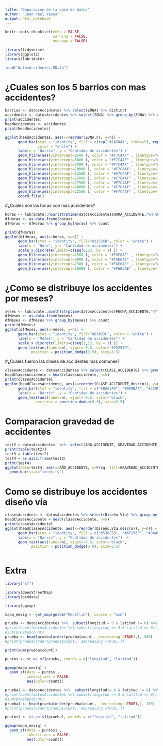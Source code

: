 ```yaml
---
title: "Depuración de la base de datos"
author: "Jean Paul Yepes"
output: html_notebook
---
```

```r
knitr::opts_chunk$set(echo = FALSE,
                      warning = FALSE,
                      message = FALSE)
```

```r
library(tidyverse)
library(ggplot2)
library(lubridate)
```



```r
load("datosAccidentes.RData")
```



# ¿Cuales son los 5 barrios con mas accidentes?

```r
barrios <- datosAccidentes %>% select(ZONA) %>% distinct
accidentes <- datosAccidentes %>% select(ZONA) %>% group_by(ZONA) %>% count %>% arrange(desc(n))
print(accidentes)
headAccidentes <- accidentes
print(headAccidentes)

ggplot(headAccidentes, aes(x=reorder(ZONA,n), y=n)) + 
      geom_bar(stat = "identity", fill = c(rep("#1A5D41", times=5), rep("#2F7356", times= 5), rep("#4D8C71", times= 5), rep("#78A994", times= 4)), 
               color = "white") +
      labs(x = "Barrio", y = "Cantidad de accidentes") +
      geom_hline(aes(yintercept=2500 ), color = "#F7C4AF" , linetype="dashed") +
      geom_hline(aes(yintercept=5000 ), color = "#F7C4AF" , linetype="dashed") +
      geom_hline(aes(yintercept=7500 ), color = "#F7C4AF" , linetype="dashed") +
      geom_hline(aes(yintercept=10000 ), color = "#F7C4AF" , linetype="dashed") +
      geom_hline(aes(yintercept=12500 ), color = "#F7C4AF" , linetype="dashed") +
      geom_hline(aes(yintercept=15000 ), color = "#F7C4AF" , linetype="dashed") +
      geom_hline(aes(yintercept=17500 ), color = "#F7C4AF" , linetype="dashed") +
      geom_hline(aes(yintercept=20000 ), color = "#F7C4AF" , linetype="dashed") +
      geom_hline(aes(yintercept=22500 ), color = "#F7C4AF" , linetype="dashed") +
      coord_flip()
```

#¿Cuales son las horas con mas accidentes?

```r
horas <- lubridate::hour(strptime(datosAccidentes$HORA_ACCIDENTE,"%H:%M:%S"))
dfHoras <- as.data.frame(horas)
dfHoras <- dfHoras %>% group_by(horas) %>% count

print(dfHoras)
ggplot(dfHoras, aes(x=horas, y=n)) + 
      geom_bar(stat = "identity", fill="#31506D", color = "white") +
      labs(x = "Hora", y = "Cantidad de accidentes") +
      scale_x_discrete(limits=c(seq(0,23, by = 1) )) +
      geom_hline(aes(yintercept=2500 ), color = "#F6E6AE" , linetype="dashed") +
      geom_hline(aes(yintercept=5000 ), color = "#F6E6AE" , linetype="dashed") +
      geom_hline(aes(yintercept=7500 ), color = "#F6E6AE" , linetype="dashed") +
      geom_hline(aes(yintercept=10000 ), color = "#F6E6AE" , linetype="dashed") 

```
# ¿Como se distribuye los accidentes por meses?

```r
meses <- lubridate::month(strptime(datosAccidentes$FECHA_ACCIDENTE,"%Y-%m-%d"))
dfMeses <- as.data.frame(meses)
dfMeses <- dfMeses %>% group_by(meses) %>% count
print(dfMeses)
ggplot(dfMeses, aes(x=meses, y=n)) + 
      geom_bar(stat = "identity", fill="#D3AD3C", color = "white") +
      labs(x = "Meses", y = "Cantidad de accidentes") +
      scale_x_discrete(limits=c(seq(1,12, by = 1) )) +
      geom_text(aes(label=n), vjust=-0.5, color="#25257D",
            position = position_dodge(0.9), size=3.5) 
```


#¿Cuales fueron las clases de accidentes mas comunes?

```r
clasesAccidente <- datosAccidentes %>% select(CLASE_ACCIDENTE) %>% group_by(CLASE_ACCIDENTE) %>% count %>% arrange(desc(n))
headClasesAccidente = head(clasesAccidente, n=5)
print(clasesAccidente)
ggplot(headClasesAccidente, aes(x=reorder(CLASE_ACCIDENTE,desc(n)), y=n)) + 
      geom_bar(stat = "identity", fill = c("#BA83A9", "#DA9BAF", "#CC90AD", "#D4B1CA", "#EBC4D1"  ) ) +
      labs(x = "Barrio", y = "Cantidad de accidentes") + 
      geom_text(aes(label=n), vjust=-0.5, color="black",
              position = position_dodge(0.9), size=3.5) 
```


# Comparacion gravedad de accidentes


```r
test2 = datosAccidentes  %>%  select(AÑO_ACCIDENTE, GRAVEDAD_ACCIDENTE) %>%  group_by(GRAVEDAD_ACCIDENTE)  
print(table(test2))
test3 = table(test2)
test4 = as.data.frame(test3)
print(test4)
ggplot(data=test4, aes(x=AÑO_ACCIDENTE, y=Freq, fill=GRAVEDAD_ACCIDENTE)) +
  geom_bar(stat="identity")
```

# Como se distribuye los accidentes diseño vía

```r
clasesAccidente <- datosAccidentes %>% select(Diseño.Vía) %>% group_by(Diseño.Vía) %>% count %>% arrange(desc(n))
headClasesAccidente = head(clasesAccidente, n=5)
print(clasesAccidente)
ggplot(headClasesAccidente, aes(x=reorder(Diseño.Vía,desc(n)), y=n)) + 
      geom_bar(stat = "identity", fill = c("#530E53", "#6F256F", "#8A458A", "#565695", "#8080B3"), color = "white" ) +
      labs(x = "Barrio", y = "Cantidad de accidentes")  +
      geom_text(aes(label=n), vjust=-0.5, color="black",
            position = position_dodge(0.9), size=3.5) 
      
```






# Extra


```r
library("sf")
```

```r
library(OpenStreetMap)
library(osmdata)
```

```r
library(ggmap)
```



```r
mapa_envig <- get_map(getbb("Medellin"), source = "osm")
```





```r
prueba <- datosAccidentes %>%  subset(longitud!= 0 & latitud != 0) %>% select(longitud, latitud, ZONA) %>% group_by(longitud, latitud) %>% mutate(count=n()) %>% distinct()
#print(count(datosAccidentes %>% subset(longitud == 0 & latitud == 0)))
#sum(prueba$count)
prueba <- head(prueba[order(prueba$count,  decreasing =TRUE),], 500)
#print(prueba[order(prueba$count,  decreasing =TRUE),])
```
```r
print(sum(prueba$count))
```

```r
puntos <- st_as_sf(prueba, coords = c("longitud", "latitud"))

ggmap(mapa_envig) +
  geom_sf(data = puntos ,
          inherit.aes = FALSE, 
          aes(color=count)) 
```


```r
prueba1 <- datosAccidentes %>%  subset(longitud!= 0 & latitud != 0) %>% select(longitud, latitud, ZONA) %>% group_by(longitud, latitud) %>% mutate(count=n()) %>% distinct()
#print(count(datosAccidentes %>% subset(longitud == 0 & latitud == 0)))
#sum(prueba$count)
prueba1 <- head(prueba[order(prueba$count,  decreasing =TRUE),], 100)
#print(prueba[order(prueba$count,  decreasing =TRUE),])
```

```r
puntos1 <- st_as_sf(prueba1, coords = c("longitud", "latitud"))

ggmap(mapa_envig) +
  geom_sf(data = puntos1 ,
          inherit.aes = FALSE, 
          aes(color=count)) 
```



